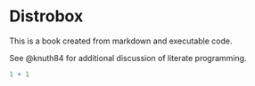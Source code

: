# Distrobox

This is a book created from markdown and executable code.

See @knuth84 for additional discussion of literate programming.

```r
1 + 1
```
